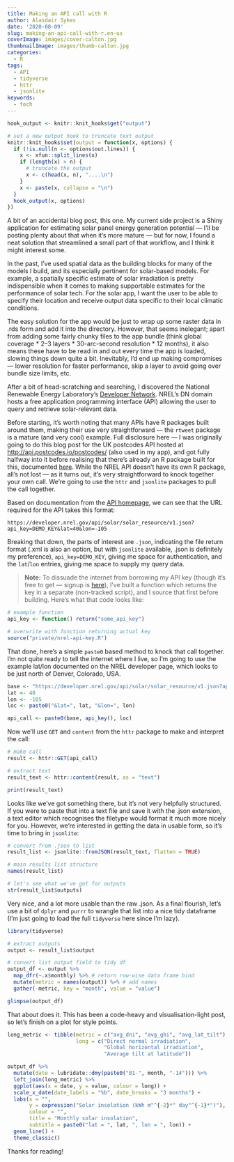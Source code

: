 ```yaml
---
title: Making an API call with R
author: Alasdair Sykes
date: '2020-08-09'
slug: making-an-api-call-with-r.en-us
coverImage: images/cover-calton.jpg
thumbnailImage: images/thumb-calton.jpg
categories:
  - R
tags:
  - API
  - tidyverse
  - httr
  - jsonlite
keywords:
  - tech
---
```


```r
hook_output <- knitr::knit_hooks$get("output")

# set a new output hook to truncate text output
knitr::knit_hooks$set(output = function(x, options) {
  if (!is.null(n <- options$out.lines)) {
    x <- xfun::split_lines(x)
    if (length(x) > n) {
      # truncate the output
      x <- c(head(x, n), "....\n")
    }
    x <- paste(x, collapse = "\n")
  }
  hook_output(x, options)
})
```

A bit of an accidental blog post, this one. My current side project is a Shiny application for estimating solar panel energy generation potential --- I'll be posting plenty about that when it's more mature --- but for now, I found a neat solution that streamlined a small part of that workflow, and I think it might interest some.

In the past, I've used spatial data as the building blocks for many of the models I build, and its especially pertinent for solar-based models. For example, a spatially specific estimate of solar irradiation is pretty indispensible when it comes to making supportable estimates for the performance of solar tech. For the solar app, I want the user to be able to specify their location and receive output data specific to their local climatic conditions.

The easy solution for the app would be just to wrap up some raster data in .rds form and add it into the directory. However, that seems inelegant; apart from adding some fairly chunky files to the app bundle (think global coverage * 2--3 layers * 30-arc-second resolution * 12 months), it also means these have to be read in and out every time the app is loaded, slowing things down quite a bit. Inevitably, I'd end up making compromises --- lower resolution for faster performance, skip a layer to avoid going over bundle size limits, etc.

After a bit of head-scratching and searching, I discovered the National Renewable Energy Laboratory's [Developer Network](https://developer.nrel.gov/docs/solar/solar-resource-v1/). NREL's DN domain hosts a free application programming interface (API) allowing the user to query and retrieve solar-relevant data.

Before starting, it's worth noting that many APIs have R packages built around them, making their use very straightforward --- the `rtweet` package is a mature (and very cool) example. Full disclosure here --- I was originally going to do this blog post for the UK postcodes API hosted at <http://api.postcodes.io/postcodes/> (also used in my app), and got fully halfway into it before realising that there's already an R package built for this, documented [here](http://walczak.org/2016/07/postcode-and-geolocation-api-for-the-uk/). While the NREL API doesn't have its own R package, all's not lost --- as it turns out, it's very straightforward to knock together your own call. We're going to use the `httr` and `jsonlite` packages to pull the call together.

Based on documentation from the [API homepage](https://developer.nrel.gov/docs/solar/solar-resource-v1/), we can see that the URL required for the API takes this format:

`https://developer.nrel.gov/api/solar/solar_resource/v1.json?api_key=DEMO_KEY&lat=40&lon=-105`

Breaking that down, the parts of interest are `.json`, indicating the file return format (.xml is also an option, but with `jsonlite` available, .json is definitely my preference), `api_key=DEMO_KEY`, giving me space for authentication, and the `lat`/`lon` entries, giving me space to supply my query data.

> **Note:** To dissuade the internet from borrowing my API key (though it's free to get --- signup is [here](https://developer.nrel.gov/signup/)), I've built a function which returns the key in a separate (non-tracked script), and I source that first before building. Here's what that code looks like:

```r
# example function
api_key <- function() return("some_api_key")

# overwrite with function returning actual key
source("private/nrel-api-key.R")
```

That done, here's a simple `paste0` based method to knock that call together. I'm not quite ready to tell the internet where I live, so I'm going to use the example lat/lon documented on the NREL developer page, which looks to be just north of Denver, Colorado, USA.

```r
base <- "https://developer.nrel.gov/api/solar/solar_resource/v1.json?api_key="
lat <- 40
lon <- -105
loc <- paste0("&lat=", lat, "&lon=", lon)

api_call <- paste0(base, api_key(), loc)
```

Now we'll use `GET` and `content` from the `httr` package to make and interpret the call:

```r
# make call
result <- httr::GET(api_call)

# extract text
result_text <- httr::content(result, as = "text")

print(result_text)
```

Looks like we've got something there, but it's not very helpfully structured. If you were to paste that into a text file and save it with the .json extension, a text editor which recognises the filetype would format it much more nicely for you. However, we're interested in getting the data in usable form, so it's time to bring in `jsonlite`:

```r
# convert from .json to list
result_list <- jsonlite::fromJSON(result_text, flatten = TRUE)

# main results list structure
names(result_list)

# let's see what we've got for outputs
str(result_list$outputs)
```

Very nice, and a lot more usable than the raw .json. As a final flourish, let's use a bit of `dplyr` and `purrr` to wrangle that list into a nice tidy dataframe (I'm just going to load the full `tidyverse` here since I'm lazy).

```r
library(tidyverse)

# extract outputs
output <- result_list$output

# convert list output field to tidy df
output_df <- output %>%
  map_dfr(~.x$monthly) %>% # return row-wise data frame bind
  mutate(metric = names(output)) %>% # add names
  gather(-metric, key = "month", value = "value")

glimpse(output_df)
```

That about does it. This has been a code-heavy and visualisation-light post, so let's finish on a plot for style points.

```r

long_metric <- tibble(metric = c("avg_dni", "avg_ghi", "avg_lat_tilt"),
                      long = c("Direct normal irradiation",
                               "Global horizontal irradiation",
                               "Average tilt at latitude"))

output_df %>%
  mutate(date = lubridate::dmy(paste0("01-", month, "-14"))) %>%
  left_join(long_metric) %>%
  ggplot(aes(x = date, y = value, colour = long)) +
  scale_x_date(date_labels = "%b", date_breaks = "3 months") +
  labs(x = "",
       y = expression("Solar insolation (kWh m"^{-2}*" day"^{-1}*")"),
       colour = "",
       title = "Monthly solar insolation",
       subtitle = paste0("lat = ", lat, ", lon = ", lon)) +
  geom_line() +
  theme_classic()
```

Thanks for reading!
